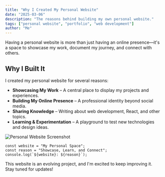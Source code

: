 ```yaml
---
title: "Why I Created My Personal Website"
date: "2025-03-06"
description: "The reasons behind building my own personal website."
tags: ["personal website", "portfolio", "web development"]
author: "Me"
---
```


Having a personal website is more than just having an online presence—it's a space to showcase my work, document my journey, and connect with others.

## Why I Built It

I created my personal website for several reasons:

- **Showcasing My Work** – A central place to display my projects and experiences.
- **Building My Online Presence** – A professional identity beyond social media.
- **Sharing Knowledge** – Writing about web development, React, and other topics.
- **Learning & Experimentation** – A playground to test new technologies and design ideas.

![Personal Website Screenshot](/images/projects/portfolio.jpg)

```tsx
const website = "My Personal Space";
const reason = "Showcase, Learn, and Connect";
console.log(`${website}: ${reason}`);
```

This website is an evolving project, and I'm excited to keep improving it. Stay tuned for updates!

